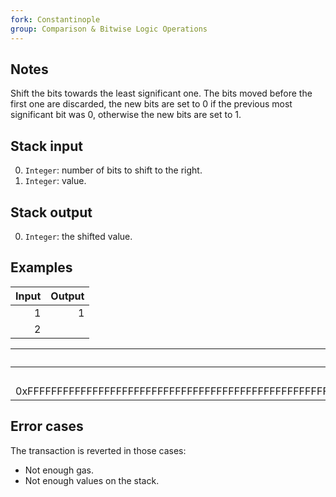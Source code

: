 ```yaml
---
fork: Constantinople
group: Comparison & Bitwise Logic Operations
---
```


## Notes

Shift the bits towards the least significant one. The bits moved before the first one are discarded, the new bits are set to 0 if the previous most significant bit was 0, otherwise the new bits are set to 1.

## Stack input

0. `Integer`: number of bits to shift to the right.
1. `Integer`: value.

## Stack output

0. `Integer`: the shifted value.

## Examples

| Input | Output |
|------:|-------:|
| 1 | 1 |
| 2 | |

| Input | Output |
|------:|-------:|
| 4 | 0xFFFFFFFFFFFFFFFFFFFFFFFFFFFFFFFFFFFFFFFFFFFFFFFFFFFFFFFFFFFFFFFF |
| 0xFFFFFFFFFFFFFFFFFFFFFFFFFFFFFFFFFFFFFFFFFFFFFFFFFFFFFFFFFFFFFFF0 | |

## Error cases

The transaction is reverted in those cases:
- Not enough gas.
- Not enough values on the stack.

